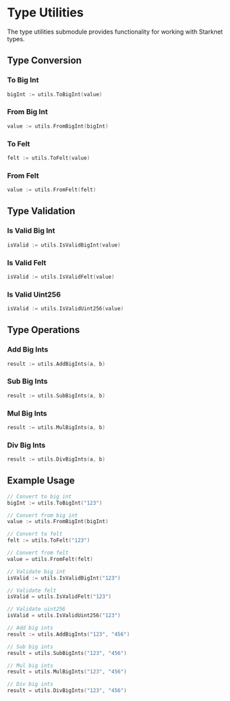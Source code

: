# Type Utilities

The type utilities submodule provides functionality for working with Starknet types.

## Type Conversion

### To Big Int

```go
bigInt := utils.ToBigInt(value)
```

### From Big Int

```go
value := utils.FromBigInt(bigInt)
```

### To Felt

```go
felt := utils.ToFelt(value)
```

### From Felt

```go
value := utils.FromFelt(felt)
```

## Type Validation

### Is Valid Big Int

```go
isValid := utils.IsValidBigInt(value)
```

### Is Valid Felt

```go
isValid := utils.IsValidFelt(value)
```

### Is Valid Uint256

```go
isValid := utils.IsValidUint256(value)
```

## Type Operations

### Add Big Ints

```go
result := utils.AddBigInts(a, b)
```

### Sub Big Ints

```go
result := utils.SubBigInts(a, b)
```

### Mul Big Ints

```go
result := utils.MulBigInts(a, b)
```

### Div Big Ints

```go
result := utils.DivBigInts(a, b)
```

## Example Usage

```go
// Convert to big int
bigInt := utils.ToBigInt("123")

// Convert from big int
value := utils.FromBigInt(bigInt)

// Convert to felt
felt := utils.ToFelt("123")

// Convert from felt
value = utils.FromFelt(felt)

// Validate big int
isValid := utils.IsValidBigInt("123")

// Validate felt
isValid = utils.IsValidFelt("123")

// Validate uint256
isValid = utils.IsValidUint256("123")

// Add big ints
result := utils.AddBigInts("123", "456")

// Sub big ints
result = utils.SubBigInts("123", "456")

// Mul big ints
result = utils.MulBigInts("123", "456")

// Div big ints
result = utils.DivBigInts("123", "456")
``` 